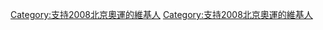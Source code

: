 {{Userbox
  |border-c = #000000
  |border-s = 1
  |id-c     = #FFFFFF
  |id-s     = 12
  |id-fc    = #000000
  |info-c   = #ffffff
  |info-s   = 8
  |info-fc  = #FF0000
  |id       = <span style="color: #0000FF;">Be</span><span style="color: #000000;">ij</span><span style="color: #FF0000;">ing</span><br><span style="color: #FFD700;">20</span><span style="color: #00FF00;">08</span>
  |info     = 這位用戶支持[[2008年夏季奧林匹克運動會|2008北京奧運]]。
}}
<includeonly>[[Category:支持2008北京奧運的維基人]]</includeonly><noinclude>
[[Category:支持2008北京奧運的維基人]]
</noinclude>